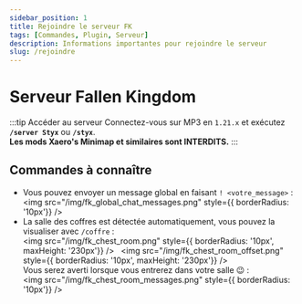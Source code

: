 ```yaml
---
sidebar_position: 1
title: Rejoindre le serveur FK
tags: [Commandes, Plugin, Serveur]
description: Informations importantes pour rejoindre le serveur
slug: /rejoindre
---
```


# Serveur Fallen Kingdom

:::tip Accéder au serveur
Connectez-vous sur MP3 en `1.21.x` et exécutez **`/server Styx`** ou **`/styx`**.<br/>
**Les mods Xaero's Minimap et similaires sont INTERDITS.**
:::

## Commandes à connaître

* Vous pouvez envoyer un message global en faisant `! <votre_message>` :<br/>
  <img src="/img/fk_global_chat_messages.png" style={{ borderRadius: '10px'}} />
* La salle des coffres est détectée automatiquement, vous pouvez la visualiser avec `/coffre` :<br/>
  <img src="/img/fk_chest_room.png" style={{ borderRadius: '10px', maxHeight: '230px'}} /> &nbsp; <img src="/img/fk_chest_room_offset.png" style={{ borderRadius: '10px', maxHeight: '230px'}} /><br/>
  Vous serez averti lorsque vous entrerez dans votre salle 😉 :<br/>
  <img src="/img/fk_chest_room_messages.png" style={{ borderRadius: '10px'}} />
